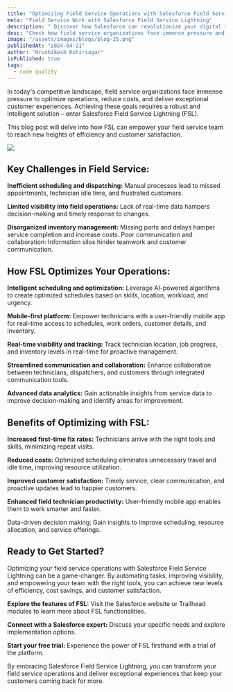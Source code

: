 ```yaml
---
title: "Optimizing Field Service Operations with Salesforce Field Service Lightning"
meta: "Field Service Work with Salesforce Field Service Lightning"
description: " Discover how Salesforce can revolutionize your digital transformation journey. Learn how to leverage its powerful features and tools to drive growth, enhance customer experiences, and stay ahead in the digital age."
desc: "Check how field service organizations face immense pressure and how salesforce field service lightning helps them to achieve their success."
image: "/assets/images/blogs/blog-25.png"
publishedAt: "2024-04-21"
author: "Hrushikesh Kshirsagar"
isPublished: true
tags:
  - code quality
---
```


In today's competitive landscape, field service organizations face immense pressure to optimize operations, reduce costs, and deliver exceptional customer experiences. Achieving these goals requires a robust and intelligent solution – enter Salesforce Field Service Lightning (FSL).

This blog post will delve into how FSL can empower your field service team to reach new heights of efficiency and customer satisfaction.

<Image src="/assets/images/blogs/blog-26.png" />

## Key Challenges in Field Service:

**Inefficient scheduling and dispatching:** Manual processes lead to missed appointments, technician idle time, and frustrated customers.

**Limited visibility into field operations:** Lack of real-time data hampers decision-making and timely response to changes.

**Disorganized inventory management:** Missing parts and delays hamper service completion and increase costs.
Poor communication and collaboration: Information silos hinder teamwork and customer communication.

## How FSL Optimizes Your Operations:

**Intelligent scheduling and optimization:** Leverage AI-powered algorithms to create optimized schedules based on skills, location, workload, and urgency.

**Mobile-first platform:** Empower technicians with a user-friendly mobile app for real-time access to schedules, work orders, customer details, and inventory.

**Real-time visibility and tracking:** Track technician location, job progress, and inventory levels in real-time for proactive management.

**Streamlined communication and collaboration:** Enhance collaboration between technicians, dispatchers, and customers through integrated communication tools.

**Advanced data analytics:** Gain actionable insights from service data to improve decision-making and identify areas for improvement.

## Benefits of Optimizing with FSL:

**Increased first-time fix rates:** Technicians arrive with the right tools and skills, minimizing repeat visits.

**Reduced costs:** Optimized scheduling eliminates unnecessary travel and idle time, improving resource utilization.

**Improved customer satisfaction:** Timely service, clear communication, and proactive updates lead to happier customers.

**Enhanced field technician productivity:** User-friendly mobile app enables them to work smarter and faster.

Data-driven decision making: Gain insights to improve scheduling, resource allocation, and service offerings.

## Ready to Get Started?

Optimizing your field service operations with Salesforce Field Service Lightning can be a game-changer. By automating tasks, improving visibility, and empowering your team with the right tools, you can achieve new levels of efficiency, cost savings, and customer satisfaction.

**Explore the features of FSL:** Visit the Salesforce website or Trailhead modules to learn more about FSL functionalities.

**Connect with a Salesforce expert:** Discuss your specific needs and explore implementation options.

**Start your free trial:** Experience the power of FSL firsthand with a trial of the platform.

By embracing Salesforce Field Service Lightning, you can transform your field service operations and deliver exceptional experiences that keep your customers coming back for more.
